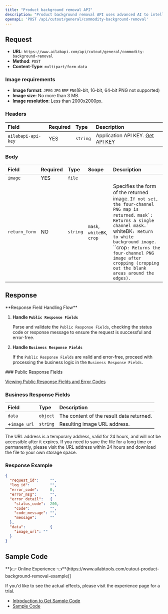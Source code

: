 ```yaml
---
title: "Product background removal API"
description: "Product background removal API uses advanced AI to intelligently detect product subjects and automatically erase backgrounds, highlighting product details for e-commerce image optimization."
openapi: 'POST /api/cutout/general/commodity-background-removal'
---
```


## Request

- **URL**: `https://www.ailabapi.com/api/cutout/general/commodity-background-removal`
- **Method**: `POST`
- **Content-Type**: `multipart/form-data`

### Image requirements

- **Image format**: `JPEG` `JPG` `BMP` `PNG`(8-bit, 16-bit, 64-bit PNG not supported)
- **Image size**: No more than 3 MB.
- **Image resolution**: Less than 2000x2000px.

### Headers

| Field              | Required | Type     | Description                                        |
|:-------------------|:---------|:---------|:---------------------------------------------------|
| `ailabapi-api-key` | YES      | `string` | Application API KEY. [Get API KEY](/doc/get-api-key) |

### Body

| Field         | Required | Type     | Scope                                              | Description                                                                                                                                                                                                                                                                                                                    |
|:--------------|:---------|:---------|:---------------------------------------------------|:-------------------------------------------------------------------------------------------------------------------------------------------------------------------------------------------------------------------------------------------------------------------------------------------------------------------------------|
| `image`       | YES      | `file`   |                                                    |                                                                                                                                                                                                                                                                                                                                |
| `return_form` | NO       | `string` | ``mask``, ``whiteBK``, ``crop`` | Specifies the form of the returned image. `If not set, the four-channel PNG map is returned.` ``mask`: Returns a single channel mask.` ``whiteBK`: Return to white background image.` ``crop`: Returns the four-channel PNG image after cropping (cropping out the blank areas around the edges).` |

## Response
<Warning>
**Response Field Handling Flow**

1. **Handle `Public Response Fields`**

   Parse and validate the `Public Response Fields`, checking the status code or response message to ensure the request is successful and error-free.

2. **Handle `Business Response Fields`**

   If the `Public Response Fields` are valid and error-free, proceed with processing the business logic in the `Business Response Fields`.
</Warning>
### Public Response Fields

<a href="/doc/response-description" target="_blank">Viewing Public Response Fields and Error Codes</a>

### Business Response Fields

| Field        | Type     | Description                              |
|:-------------|:---------|:-----------------------------------------|
| `data`       | `object` | The content of the result data returned. |
| +`image_url` | `string` | Resulting image URL address.             |

The URL address is a temporary address, valid for 24 hours, and will not be accessible after it expires. If you need to save the file for a long time or permanently, please visit the URL address within 24 hours and download the file to your own storage space.

### Response Example

```json
{
  "request_id":     "",
  "log_id":         "",
  "error_code":     0,
  "error_msg":      "",
  "error_detail":   {
    "status_code":  200,
    "code":         "",
    "code_message": "",
    "message":      ""
  },
  "data":           {
    "image_url": ""
  }
}
```

## Sample Code
<Tip>
**[👉 Online Experience 👈**(https://www.ailabtools.com/cutout-product-background-removal-example)]

If you'd like to see the actual effects, please visit the experience page for a trial.

- [Introduction to Get Sample Code](get-sample-code)
- [Sample Code][PostmanURL]

[PostmanURL]: https://documenter.getpostman.com/view/26387069/2s93JxqgHE#afc93193-0eae-4e07-ab13-5a6086b44c4b
</Tip>